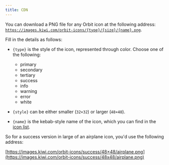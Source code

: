 ```yaml
---
title: CDN
---
```


You can download a PNG file for any Orbit icon at the following address:
[`https://images.kiwi.com/orbit-icons/{type}/{size}/{name}.png`](https://images.kiwi.com/orbit-icons/success/32x32/airplane.png).

Fill in the details as follows:

- `{type}` is the style of the icon, represented through color. Choose one of the following:

  - primary
  - secondary
  - tertiary
  - success
  - info
  - warning
  - error
  - white

- `{style}` can be either smaller (`32×32`) or larger (`48×48`).
- `{name}` is the kebab-style name of the icon, which you can find in the [icon list](/foundation/icons/#list-of-icons).

So for a success version in large of an airplane icon, you'd use the following address:

[https://images.kiwi.com/orbit-icons/success/48×48/airplane.png](https://images.kiwi.com/orbit-icons/success/48x48/airplane.png)
